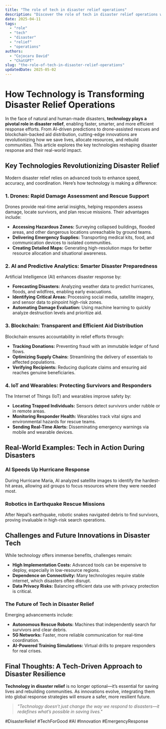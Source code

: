 ```yaml
---
title: "The role of tech in disaster relief operations"
description: "Discover the role of tech in disaster relief operations with this in-depth guide, providing actionable insights and practical tips to boost your knowledge and results."
date: 2025-04-11
tags:
  - "role"
  - "tech"
  - "disaster"
  - "relief"
  - "operations"
authors:
  - "Cojocaru David"
  - "ChatGPT"
slug: "the-role-of-tech-in-disaster-relief-operations"
updatedDate: 2025-05-02
---
```


# How Technology is Transforming Disaster Relief Operations  

In the face of natural and human-made disasters, **technology plays a pivotal role in disaster relief**, enabling faster, smarter, and more efficient response efforts. From AI-driven predictions to drone-assisted rescues and blockchain-backed aid distribution, cutting-edge innovations are revolutionizing how we save lives, allocate resources, and rebuild communities. This article explores the key technologies reshaping disaster response and their real-world impact.  

## Key Technologies Revolutionizing Disaster Relief  

Modern disaster relief relies on advanced tools to enhance speed, accuracy, and coordination. Here’s how technology is making a difference:  

### 1. Drones: Rapid Damage Assessment and Rescue Support  

Drones provide real-time aerial insights, helping responders assess damage, locate survivors, and plan rescue missions. Their advantages include:  

- **Accessing Hazardous Zones:** Surveying collapsed buildings, flooded areas, and other dangerous locations unreachable by ground teams.  
- **Delivering Emergency Supplies:** Transporting medical kits, food, and communication devices to isolated communities.  
- **Creating Detailed Maps:** Generating high-resolution maps for better resource allocation and situational awareness.  

### 2. AI and Predictive Analytics: Smarter Disaster Preparedness  

Artificial Intelligence (AI) enhances disaster response by:  

- **Forecasting Disasters:** Analyzing weather data to predict hurricanes, floods, and wildfires, enabling early evacuations.  
- **Identifying Critical Areas:** Processing social media, satellite imagery, and sensor data to pinpoint high-risk zones.  
- **Automating Damage Evaluation:** Using machine learning to quickly analyze destruction levels and prioritize aid.  

### 3. Blockchain: Transparent and Efficient Aid Distribution  

Blockchain ensures accountability in relief efforts through:  

- **Tracking Donations:** Preventing fraud with an immutable ledger of fund flows.  
- **Optimizing Supply Chains:** Streamlining the delivery of essentials to affected populations.  
- **Verifying Recipients:** Reducing duplicate claims and ensuring aid reaches genuine beneficiaries.  

### 4. IoT and Wearables: Protecting Survivors and Responders  

The Internet of Things (IoT) and wearables improve safety by:  

- **Locating Trapped Individuals:** Sensors detect survivors under rubble or in remote areas.  
- **Monitoring Responder Health:** Wearables track vital signs and environmental hazards for rescue teams.  
- **Sending Real-Time Alerts:** Disseminating emergency warnings via mobile and wearable devices.  

## Real-World Examples: Tech in Action During Disasters  

### AI Speeds Up Hurricane Response  

During Hurricane Maria, AI analyzed satellite images to identify the hardest-hit areas, allowing aid groups to focus resources where they were needed most.  

### Robotics in Earthquake Rescue Missions  

After Nepal’s earthquake, robotic snakes navigated debris to find survivors, proving invaluable in high-risk search operations.  

## Challenges and Future Innovations in Disaster Tech  

While technology offers immense benefits, challenges remain:  

- **High Implementation Costs:** Advanced tools can be expensive to deploy, especially in low-resource regions.  
- **Dependence on Connectivity:** Many technologies require stable internet, which disasters often disrupt.  
- **Data Privacy Risks:** Balancing efficient data use with privacy protection is critical.  

### The Future of Tech in Disaster Relief  

Emerging advancements include:  

- **Autonomous Rescue Robots:** Machines that independently search for survivors and clear debris.  
- **5G Networks:** Faster, more reliable communication for real-time coordination.  
- **AI-Powered Training Simulations:** Virtual drills to prepare responders for real crises.  

## Final Thoughts: A Tech-Driven Approach to Disaster Resilience  

**Technology in disaster relief** is no longer optional—it’s essential for saving lives and rebuilding communities. As innovations evolve, integrating them into global response strategies will ensure a safer, more resilient future.  

> _"Technology doesn’t just change the way we respond to disasters—it redefines what’s possible in saving lives."_  

#DisasterRelief #TechForGood #AI #Innovation #EmergencyResponse